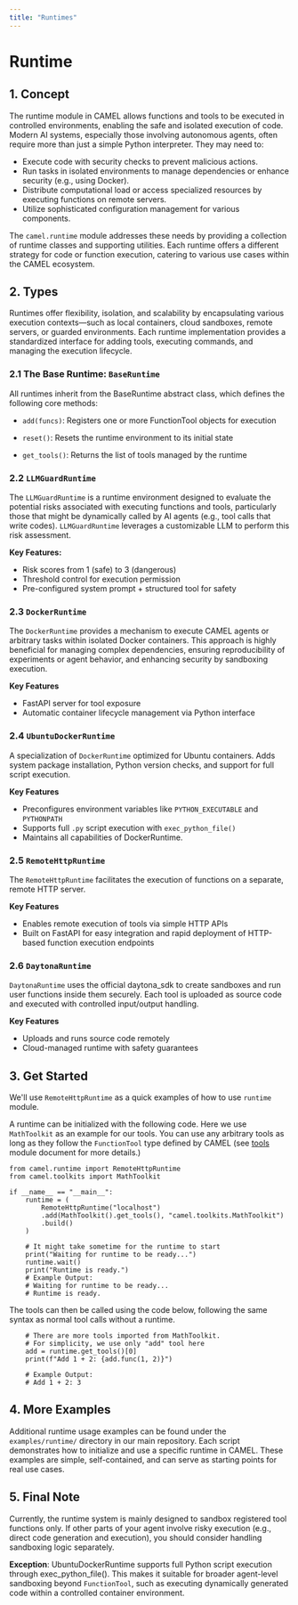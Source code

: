 ```yaml
---
title: "Runtimes"
---
```


# Runtime

## 1. Concept
The runtime module in CAMEL allows functions and tools to be executed in 
controlled environments, enabling the safe and isolated execution of code.
Modern AI systems, especially those involving autonomous agents, often 
require more than just a simple Python interpreter. They may need to:

- Execute code with security checks to prevent malicious actions.
- Run tasks in isolated environments to manage dependencies or enhance 
security (e.g., using Docker).
- Distribute computational load or access specialized resources by executing 
functions on remote servers.
- Utilize sophisticated configuration management for various components.

The `camel.runtime` module addresses these needs by providing a collection of 
runtime classes and supporting utilities. Each runtime offers a different 
strategy for code or function execution, catering to various use cases within 
the CAMEL ecosystem.

## 2. Types
Runtimes offer flexibility, isolation, and scalability by encapsulating 
various execution contexts—such as local containers, cloud sandboxes, 
remote servers, or guarded environments.
Each runtime implementation provides a standardized interface for adding 
tools, executing commands, and managing the execution lifecycle.

### 2.1 The Base Runtime: `BaseRuntime`
All runtimes inherit from the BaseRuntime abstract class, which defines the 
following core methods:

- `add(funcs)`: Registers one or more FunctionTool objects for execution

- `reset()`: Resets the runtime environment to its initial state

- `get_tools()`: Returns the list of tools managed by the runtime

### 2.2 `LLMGuardRuntime`
The `LLMGuardRuntime` is a runtime environment designed to evaluate 
the potential risks associated with executing functions and tools, 
particularly those that might be dynamically called by AI agents 
(e.g., tool calls that write codes).
`LLMGuardRuntime` leverages a customizable LLM to
perform this risk assessment.

**Key Features:**
- Risk scores from 1 (safe) to 3 (dangerous)
- Threshold control for execution permission
- Pre-configured system prompt + structured tool for safety

### 2.3 `DockerRuntime`
The `DockerRuntime` provides a mechanism to
execute CAMEL agents or arbitrary tasks
within isolated Docker containers. This approach is highly beneficial
for managing complex dependencies, 
ensuring reproducibility of experiments or agent behavior, 
and enhancing security by sandboxing execution.

**Key Features**
- FastAPI server for tool exposure
- Automatic container lifecycle management via Python interface

### 2.4 `UbuntuDockerRuntime`
A specialization of `DockerRuntime` optimized for Ubuntu containers. 
Adds system package installation, Python version checks, 
and support for full script execution.

**Key Features**
- Preconfigures environment variables like `PYTHON_EXECUTABLE` and `PYTHONPATH`
- Supports full `.py` script execution with `exec_python_file()`
- Maintains all capabilities of DockerRuntime.

### 2.5 `RemoteHttpRuntime`
The `RemoteHttpRuntime` facilitates the execution of functions on a separate,
remote HTTP server. 

**Key Features**
- Enables remote execution of tools via simple HTTP APIs
- Built on FastAPI for easy integration and rapid deployment
 of HTTP-based function execution endpoints

### 2.6 `DaytonaRuntime`
`DaytonaRuntime` uses the official daytona_sdk to create sandboxes and run user
functions inside them securely.
Each tool is uploaded as source code and executed with controlled input/output
handling.

**Key Features**
- Uploads and runs source code remotely
- Cloud-managed runtime with safety guarantees

## 3. Get Started
We'll use `RemoteHttpRuntime` as a quick examples of how to use 
`runtime` module.

A runtime can be initialized with the following code. Here we use
`MathToolkit` as an example for our tools. You can use any arbitrary tools as
long as they follow the `FunctionTool` type defined by CAMEL (see [tools](
./tools.md) 
module document for more details.)
```
from camel.runtime import RemoteHttpRuntime
from camel.toolkits import MathToolkit

if __name__ == "__main__":
    runtime = (
        RemoteHttpRuntime("localhost")
        .add(MathToolkit().get_tools(), "camel.toolkits.MathToolkit")
        .build()
    )
    
    # It might take sometime for the runtime to start
    print("Waiting for runtime to be ready...")
    runtime.wait()
    print("Runtime is ready.")
    # Example Output:
    # Waiting for runtime to be ready...
    # Runtime is ready.
```


The tools can then be called using the code below, 
following the same syntax as normal tool calls without a runtime.

```
    # There are more tools imported from MathToolkit. 
    # For simplicity, we use only "add" tool here
    add = runtime.get_tools()[0]  
    print(f"Add 1 + 2: {add.func(1, 2)}")
    
    # Example Output:
    # Add 1 + 2: 3
```

## 4. More Examples
Additional runtime usage examples can be found under the `examples/runtime/` 
directory in our main repository. Each script demonstrates how to initialize 
and use a specific runtime in CAMEL. These examples are simple, 
self-contained, and can serve as starting points for real use cases.

## 5. Final Note
Currently, the runtime system is mainly designed to sandbox registered tool 
functions only. If other parts of your agent involve 
risky execution (e.g., direct code generation
and execution), you should consider handling sandboxing logic separately.

**Exception**: UbuntuDockerRuntime supports full Python script execution 
through exec_python_file(). This makes it suitable for broader agent-level 
sandboxing beyond `FunctionTool`, such as executing dynamically generated code
within a controlled container environment.
